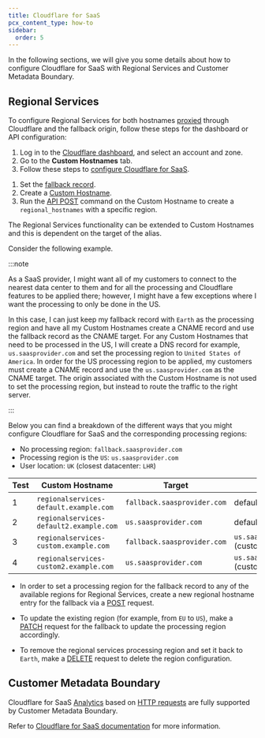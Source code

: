 ```yaml
---
title: Cloudflare for SaaS
pcx_content_type: how-to
sidebar:
  order: 5
---
```



In the following sections, we will give you some details about how to configure Cloudflare for SaaS with Regional Services and Customer Metadata Boundary.

## Regional Services

To configure Regional Services for both hostnames [proxied](/dns/proxy-status/) through Cloudflare and the fallback origin, follow these steps for the dashboard or API configuration:

<Tabs syncKey="dashPlusAPI"> <TabItem label="Dashboard">

1. Log in to the [Cloudflare dashboard](https://dash.cloudflare.com/), and select an account and zone.
2. Go to the **Custom Hostnames** tab.
3. Follow these steps to [configure Cloudflare for SaaS](/cloudflare-for-platforms/cloudflare-for-saas/start/getting-started/).

</TabItem>

<TabItem label="API">

1. Set the [fallback record](/api/resources/custom_hostnames/subresources/fallback_origin/methods/update/).
2. Create a [Custom Hostname](/api/resources/custom_hostnames/methods/create/).
3. Run the [API POST](/data-localization/regional-services/get-started/#configure-regional-services-via-api) command on the Custom Hostname to create a `regional_hostnames` with a specific region.

</TabItem> </Tabs>

The Regional Services functionality can be extended to Custom Hostnames and this is dependent on the target of the alias.

Consider the following example.

:::note

As a SaaS provider, I might want all of my customers to connect to the nearest data center to them and for all the processing and Cloudflare features to be applied there; however, I might have a few exceptions where I want the processing to only be done in the US.

In this case, I can just keep my fallback record with `Earth` as the processing region and have all my Custom Hostnames create a CNAME record and use the fallback record as the CNAME target. For any Custom Hostnames that need to be processed in the US, I will create a DNS record for example, `us.saasprovider.com` and set the processing region to `United States of America`. In order for the US processing region to be applied, my customers must create a CNAME record and use the `us.saasprovider.com` as the CNAME target. The origin associated with the Custom Hostname is not used to set the processing region, but instead to route the traffic to the right server.

:::

Below you can find a breakdown of the different ways that you might configure Cloudflare for SaaS and the corresponding processing regions:

- No processing region: `fallback.saasprovider.com`
- Processing region is the `US`: `us.saasprovider.com`
- User location: `UK` (closest datacenter: `LHR`)

| Test | Custom Hostname                          | Target                      | Origin                         | Location |
| ---- | ---------------------------------------- | --------------------------- | ------------------------------ | -------- |
| 1    | ​​`regionalservices-default.example.com` | `fallback.saasprovider.com` | default (fallback)             | `LHR`    |
| 2    | `regionalservices-default2.example.com`  | `us.saasprovider.com`       | default (fallback)             | `EWR`    |
| 3    | `regionalservices-custom.example.com`    | `fallback.saasprovider.com` | `us.saasprovider.com` (custom) | `LHR`    |
| 4    | `regionalservices-custom2.example.com`   | `us.saasprovider.com`       | `us.saasprovider.com` (custom) | `EWR`    |

- In order to set a processing region for the fallback record to any of the available regions for Regional Services, create a new regional hostname entry for the fallback via a [POST](/data-localization/regional-services/get-started/#configure-regional-services-via-api) request.

- To update the existing region (for example, from `EU` to `US`), make a [PATCH](/data-localization/regional-services/get-started/#configure-regional-services-via-api) request for the fallback to update the processing region accordingly.

- To remove the regional services processing region and set it back to `Earth`, make a [DELETE](/data-localization/regional-services/get-started/#configure-regional-services-via-api) request to delete the region configuration.

## Customer Metadata Boundary

Cloudflare for SaaS [Analytics](/cloudflare-for-platforms/cloudflare-for-saas/hostname-analytics/) based on [HTTP requests](/logs/logpush/logpush-job/datasets/zone/http_requests/) are fully supported by Customer Metadata Boundary.

Refer to [Cloudflare for SaaS documentation](/cloudflare-for-platforms/cloudflare-for-saas/) for more information.
